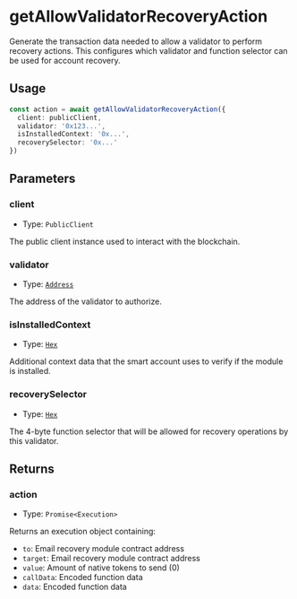 # getAllowValidatorRecoveryAction

Generate the transaction data needed to allow a validator to perform recovery actions. This configures which validator and function selector can be used for account recovery.

## Usage

```typescript
const action = await getAllowValidatorRecoveryAction({
  client: publicClient,
  validator: '0x123...',
  isInstalledContext: '0x...',
  recoverySelector: '0x...'
})
```

## Parameters

### client

- Type: `PublicClient`

The public client instance used to interact with the blockchain.

### validator

- Type: [`Address`](https://viem.sh/docs/glossary/types#address)

The address of the validator to authorize.

### isInstalledContext

- Type: [`Hex`](https://viem.sh/docs/glossary/types#hex)

Additional context data that the smart account uses to verify if the module is installed.

### recoverySelector

- Type: [`Hex`](https://viem.sh/docs/glossary/types#hex)

The 4-byte function selector that will be allowed for recovery operations by this validator.

## Returns

### action

- Type: `Promise<Execution>`

Returns an execution object containing:
- `to`: Email recovery module contract address
- `target`: Email recovery module contract address
- `value`: Amount of native tokens to send (0)
- `callData`: Encoded function data
- `data`: Encoded function data
